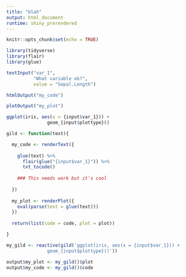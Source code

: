 ```yaml
---
title: "blah"
output: html_document
runtime: shiny_prerendered
---
```


```r
knitr::opts_chunk$set(echo = TRUE)
```

```r
library(tidyverse)
library(flair)
library(glue)
```


```r
textInput("var_1", 
          "What variable ok?",
          value = "Sepal.Length")

htmlOutput("my_code")

plotOutput("my_plot")
```

```r
ggplot(iris, aes(x = {input$var_1})) +
               geom_{input$plottype}()
```




```r
gild <- function(text){

  my_code <- renderText({
    
    glue(text) %>%
      flair(glue("{input$var_1}")) %>%
      txt_tocode()
    
    ### This needs work but it's cool
    
  })
  
  my_plot <- renderPlot({
    eval(parse(text = glue(text)))
  })
  
  return(list(code = code, plot = plot))

}
```

```r
my_gild <- reactive(gild('ggplot(iris, aes(x = {input$var_1})) +
               geom_{input$plottype}()'))

output$my_plot <- my_gild()$plot
output$my_code <- my_gild()$code
```


